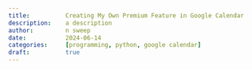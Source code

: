 ```yaml
---
title:          Creating My Own Premium Feature in Google Calendar
description:    a description
author:         n sweep
date:           2024-06-14
categories:     [programming, python, google calendar]
draft:          true
---
```


[TODO]: intro
